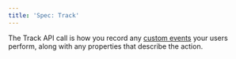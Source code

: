 ```yaml
---
title: 'Spec: Track'
---
```


The Track API call is how you record any [custom events](/features/product-analaytics/custom-events) your users perform, 
along with any properties that describe the action.

